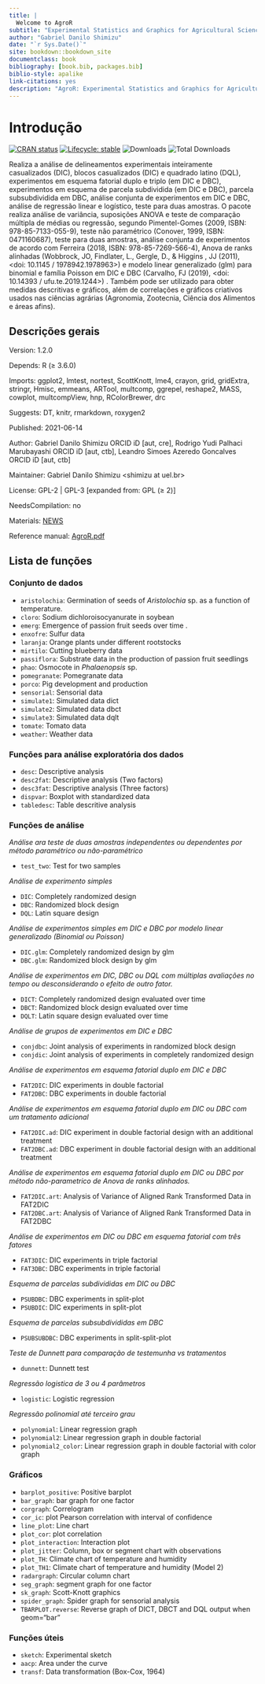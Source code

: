 ```yaml
--- 
title: |
  Welcome to AgroR
subtitle: "Experimental Statistics and Graphics for Agricultural Sciences"
author: "Gabriel Danilo Shimizu"
date: "`r Sys.Date()`"
site: bookdown::bookdown_site
documentclass: book
bibliography: [book.bib, packages.bib]
biblio-style: apalike
link-citations: yes
description: "AgroR: Experimental Statistics and Graphics for Agricultural Sciences"
---
```


# Introdução

[![CRAN status](https://www.r-pkg.org/badges/version-ago/AgroR)](https://CRAN.R-project.org/package=AgroR)
[![Lifecycle: stable](https://img.shields.io/badge/lifecycle-stable-brightgreen.svg)](https://lifecycle.r-lib.org/articles/stages.html#stable-1)
![Downloads](http://cranlogs.r-pkg.org/badges/AgroR)
![Total Downloads](https://cranlogs.r-pkg.org/badges/grand-total/AgroR)

Realiza a análise de delineamentos experimentais inteiramente casualizados (DIC), blocos casualizados (DIC) e quadrado latino (DQL), experimentos em esquema fatorial duplo e triplo (em DIC e DBC), experimentos em esquema de parcela subdividida (em DIC e DBC), parcela subsubdividida em DBC, análise conjunta de experimentos em DIC e DBC, análise de regressão linear e logístico, teste para duas amostras. O pacote realiza análise de variância, suposições ANOVA e teste de comparação múltipla de médias ou regressão, segundo Pimentel-Gomes (2009, ISBN: 978-85-7133-055-9), teste não paramétrico (Conover, 1999, ISBN: 0471160687), teste para duas amostras, análise conjunta de experimentos de acordo com Ferreira (2018, ISBN: 978-85-7269-566-4), Anova de ranks alinhadas (Wobbrock, JO, Findlater, L., Gergle, D., & Higgins , JJ (2011), <doi: 10.1145 / 1978942.1978963>) e modelo linear generalizado (glm) para binomial e família Poisson em DIC e DBC (Carvalho, FJ (2019), <doi: 10.14393 / ufu.te.2019.1244>) . Também pode ser utilizado para obter medidas descritivas e gráficos, além de correlações e gráficos criativos usados nas ciências agrárias (Agronomia, Zootecnia, Ciência dos Alimentos e áreas afins). 

## Descrições gerais

Version: 1.2.0

Depends: R (≥ 3.6.0)

Imports: ggplot2, lmtest, nortest, ScottKnott, lme4, crayon, grid, gridExtra, stringr, Hmisc, emmeans, ARTool, multcomp, ggrepel, reshape2, MASS, cowplot, multcompView, hnp, RColorBrewer, drc

Suggests: DT, knitr, rmarkdown, roxygen2

Published: 2021-06-14

Author:	Gabriel Danilo Shimizu ORCID iD [aut, cre], Rodrigo Yudi Palhaci Marubayashi ORCID iD [aut, ctb], Leandro Simoes Azeredo Goncalves ORCID iD [aut, ctb]

Maintainer: Gabriel Danilo Shimizu <shimizu at uel.br>

License: GPL-2 | GPL-3 [expanded from: GPL (≥ 2)]

NeedsCompilation: no

Materials: [NEWS](https://cran.r-project.org/web/packages/AgroR/news/news.html)

Reference manual:	[AgroR.pdf](https://cran.r-project.org/web/packages/AgroR/AgroR.pdf)

## Lista de funções

### Conjunto de dados

 - `aristolochia`: Germination of seeds of _Aristolochia_ sp. as a function of temperature.
 - `cloro`: Sodium dichloroisocyanurate in soybean
 - `emerg`: Emergence of passion fruit seeds over time .
 - `enxofre`: Sulfur data
 - `laranja`: Orange plants under different rootstocks
 - `mirtilo`: Cutting blueberry data
 - `passiflora`: Substrate data in the production of passion fruit seedlings
 - `phao`: Osmocote in *Phalaenopsis* sp.
 - `pomegranate`: Pomegranate data
 - `porco`: Pig development and production
 - `sensorial`: Sensorial data
 - `simulate1`: Simulated data dict
 - `simulate2`: Simulated data dbct
 - `simulate3`: Simulated data dqlt
 - `tomate`: Tomato data
 - `weather`: Weather data

### Funções para análise exploratória dos dados

 - `desc`: Descriptive analysis
 - `desc2fat`: Descriptive analysis (Two factors)
 - `desc3fat`: Descriptive analysis (Three factors)
 - `dispvar`: Boxplot with standardized data
 - `tabledesc`: Table descritive analysis

### Funções de análise

*Análise ara teste de duas amostras independentes ou dependentes por método paramétrico ou não-paramétrico*

 - `test_two`: Test for two samples

*Análise de experimento simples*

 - `DIC`: Completely randomized design
 - `DBC`: Randomized block design
 - `DQL`: Latin square design
 
*Análise de experimentos simples em DIC e DBC por modelo linear generalizado (Binomial ou Poisson)*

 - `DIC.glm`: Completely randomized design by glm
 - `DBC.glm`: Randomized block design by glm

*Análise de experimentos em DIC, DBC ou DQL com múltiplas avaliações no tempo ou desconsiderando o efeito de outro fator.*

 - `DICT`: Completely randomized design evaluated over time
 - `DBCT`: Randomized block design evaluated over time
 - `DQLT`: Latin square design evaluated over time
 
*Análise de grupos de experimentos em DIC e DBC*

 - `conjdbc`: Joint analysis of experiments in randomized block design
 - `conjdic`: Joint analysis of experiments in completely randomized design
 
*Análise de experimentos em esquema fatorial duplo em DIC e DBC*

 - `FAT2DIC`: DIC experiments in double factorial
 - `FAT2DBC`: DBC experiments in double factorial
 
*Análise de experimentos em esquema fatorial duplo em DIC ou DBC com um tratamento adicional*

 - `FAT2DIC.ad`: DIC experiment in double factorial design with an additional treatment
 - `FAT2DBC.ad`: DBC experiment in double factorial design with an additional treatment
 
*Análise de experimentos em esquema fatorial duplo em DIC ou DBC por método não-parametrico de Anova de ranks alinhados.*

 - `FAT2DIC.art`: Analysis of Variance of Aligned Rank Transformed Data in FAT2DIC
 - `FAT2DBC.art`: Analysis of Variance of Aligned Rank Transformed Data in FAT2DBC

*Análise de experimentos em DIC ou DBC em esquema fatorial com três fatores*

 - `FAT3DIC`: DIC experiments in triple factorial
 - `FAT3DBC`: DBC experiments in triple factorial

*Esquema de parcelas subdivididas em DIC ou DBC*

 - `PSUBDBC`: DBC experiments in split-plot
 - `PSUBDIC`: DIC experiments in split-plot

*Esquema de parcelas subsubdivididas em DBC*

 - `PSUBSUBDBC`: DBC experiments in split-split-plot
 
*Teste de Dunnett para comparação de testemunha vs tratamentos*
 
 - `dunnett`: Dunnett test

*Regressão logistica de 3 ou 4 parâmetros*

 - `logistic`: Logistic regression
 
*Regressão polinomial até terceiro grau*

 - `polynomial`: Linear regression graph
 - `polynomial2`: Linear regression graph in double factorial
 - `polynomial2_color`: Linear regression graph in double factorial with color graph

### Gráficos

 - `barplot_positive`: Positive barplot
 - `bar_graph`: bar graph for one factor
 - `corgraph`: Correlogram
 - `cor_ic`: plot Pearson correlation with interval of confidence
 - `line_plot`: Line chart
 - `plot_cor`: plot correlation
 - `plot_interaction`: Interaction plot
 - `plot_jitter`: Column, box or segment chart with observations
 - `plot_TH`: Climate chart of temperature and humidity
 - `plot_TH1`: Climate chart of temperature and humidity (Model 2)
 - `radargraph`: Circular column chart
 - `seg_graph`: segment graph for one factor
 - `sk_graph`: Scott-Knott graphics
 - `spider_graph`: Spider graph for sensorial analysis
 - `TBARPLOT.reverse`: Reverse graph of DICT, DBCT and DQL output when geom="bar"

### Funções úteis

 - `sketch`: Experimental sketch
 - `aacp`: Area under the curve
 - `transf`: Data transformation (Box-Cox, 1964)
